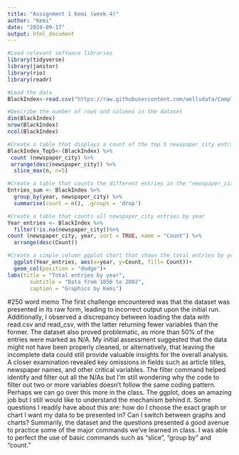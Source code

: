 ```yaml
---
title: "Assignment 1 Kemi (week 4)"
author: "Kemi"
date: "2024-09-17"
output: html_document
---
```

```r
#Load relevant software libraries
library(tidyverse)
library(janitor)
library(rio)
library(readr)
```


```r
#Load the data
BlackIndex<-read.csv("https://raw.githubusercontent.com/wellsdata/CompText_Jour/main/data/blackindex_master.csv")
```


```r
#Describe the number of rows and columns in the dataset
dim(BlackIndex)
nrow(BlackIndex)
ncol(BlackIndex)
```
```r
#Create a table that displays a count of the top 5 newspaper_city entries
BlackIndex_Top5<-(BlackIndex) %>%
 count (newspaper_city) %>%
 arrange(desc(newspaper_city)) %>%
  slice_max(n, n=5)
```

```r
#Create a table that counts the different entries in the "newspaper_city" column
Entries_sum <- BlackIndex %>% 
  group_by(year, newspaper_city) %>% 
  summarise(count = n(), .groups = 'drop')
```

```r
#Create a table that counts all newspaper_city entries by year
Year_entries <- BlackIndex %>%
  filter(!is.na(newspaper_city))%>%
count (newspaper_city, year, sort = TRUE, name = "Count") %>%
  arrange(desc(Count))
```

```r
#Create a simple column ggplot chart that shows the total entries by year
  ggplot(Year_entries, aes(x=year, y=Count, fill= Count))+
  geom_col(position = "dodge")+
labs(title = "Total entries by year",
       subtitle = "Data from 1850 to 2002",
       caption = "Graphics by Kemi")
```

#250 word memo
The first challenge encountered was that the dataset was presented in its raw form, leading to incorrect output upon the initial run. Additionally, I observed a discrepancy between loading the data with read.csv and read_csv, with the latter returning fewer variables than the former. 
The dataset also proved problematic, as more than 50% of the entries were marked as N/A. My initial assessment suggested that the data might not have been properly cleaned, or alternatively, that leaving the incomplete data could still provide valuable insights for the overall analysis. A closer examination revealed key omissions in fields such as article titles, newspaper names, and other critical variables.
The filter command helped identify and filter out all the N/As but I’m still wondering why the code to filter out two or more variables doesn’t follow the same coding pattern. Perhaps we can go over this more in the class. 
The ggplot, does an amazing job but I still would like to understand the mechanism behind it. Some questions I readily have about this are: how do I choose the exact graph or chart I want my data to be presented in? Can I switch between graphs and charts?
Summarily, the dataset and the questions presented a good avenue to practice some of the major commands we’ve learned in class. I was able to perfect the use of basic commands such as “slice”, “group by” and “count.” 
 




